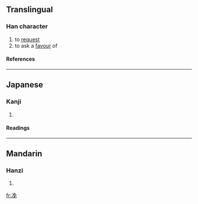 ==Translingual==
===Han character===
{{Han char|rn=15|rad=冫|as=07|sn=9|four=|canj=戈一弓日山 (IMNAU)}}
# to [[request]]
# to ask a [[favour]] of
====References====
{{Han ref|kx=0132.311|dkj=01654|hdz=10299.080|uh=51C2|ud=20930}}
----
==Japanese==
===Kanji===
{{ja-kanji|grade=|rs=冫07}}
# {{defn|Japanese}} 
====Readings====
{{ja-readings|on=[[ばい]] (bai)|kun=}}
----
==Mandarin==
===Hanzi===
{{cmn-hanzi|pin=[[měi]] ([[mei3]])|wg=mei<sup>3</sup>}}
# {{defn|Mandarin}}

[[fr:凂]]